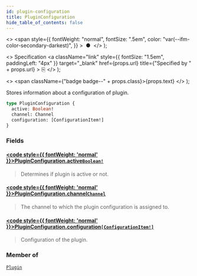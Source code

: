 ```yaml
---
id: plugin-configuration
title: PluginConfiguration
hide_table_of_contents: false
---
```


  <>
    <span
      style={{
        fontWeight: "normal",
        fontSize: ".5em",
        color: "var(--ifm-color-secondary-darkest)",
      }}
    >
      &nbsp;●&nbsp;
    </span>
  </>
);

  <>
    Specification
    <a
      className="link"
      style={{ fontSize: "1.5em", paddingLeft: "4px" }}
      target="\_blank"
      href={props.url}
      title={"Specified by " + props.url}
    >
      ⎘
    </a>
  </>
);

  <>
    <span className={"badge badge--" + props.class}>{props.text}</span>
  </>
);

Stores information about a configuration of plugin.

```graphql
type PluginConfiguration {
  active: Boolean!
  channel: Channel
  configuration: [ConfigurationItem!]
}
```

### Fields

#### [<code style={{ fontWeight: 'normal' }}>PluginConfiguration.<b>active</b></code>](#)<Bullet />[`Boolean!`](../../../api-reference/miscellaneous/scalars/boolean) <Badge class="secondary" text="non-null"/> <Badge class="secondary" text="scalar"/> <Badge class="secondary" text="miscellaneous"/>

> Determines if plugin is active or not.

#### [<code style={{ fontWeight: 'normal' }}>PluginConfiguration.<b>channel</b></code>](#)<Bullet />[`Channel`](../../../api-reference/channels/objects/channel) <Badge class="secondary" text="object"/> <Badge class="secondary" text="channels"/>

> The channel to which the plugin configuration is assigned to.

#### [<code style={{ fontWeight: 'normal' }}>PluginConfiguration.<b>configuration</b></code>](#)<Bullet />[`[ConfigurationItem!]`](../../../api-reference/miscellaneous/objects/configuration-item) <Badge class="secondary" text="list"/> <Badge class="secondary" text="object"/> <Badge class="secondary" text="miscellaneous"/>

> Configuration of the plugin.

### Member of

[`Plugin`](../../../api-reference/miscellaneous/objects/plugin) <Badge class="secondary" text="object"/>
